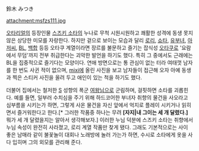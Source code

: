 鈴木 みつき

attachment:msfzs111.jpg

[[오타리얼]]의 등장인물 [[스즈키 소타]]의 누나로 무척 시원시원하고 쾌활한 성격에 동생 못지 않은 상당한 미모를 자랑한다. 하지만 겉으로 보이는 모습과 달리 [[로리]], [[쇼타]], [[유부녀]], [[아저씨]], [[BL]], [[백합]] 등등 오타쿠 계열이라면 장르를 불문하고 즐기는 잡식성 [[오타쿠]]로 '요람에서 무덤'까지 전부 취급한다는 괴악한 발언을 하기도 했다. 특히 그 중에서도 근래에는 BL을 집중적으로 즐기다는 모양이다. 연애 방면으로는 통 관심이 없는 터라 여태껏 남자를 한 번도 사귄 적이 없으며, [[mixi]]에 올린 사진을 보고 남자들이 접근해 오자 아예 동생과 찍은 스티커 사진을 올려 두고 애인이 있는 척을 하기도 했다.

더불어 집에서는 철저한 [[S]] 성향의 폭군 [[여왕]]님으로 군림하며, 걸핏하면 소타를 괴롭힌다. 예를 들면, 일부러 수치심을 주기 위해 하드코어한 부녀자 취향의 물건을 사오라고 심부름을 시키는가 하면, 그렇게 사온 물건을 자신 앞에서 억지로 플레이 시키거나 읽히면서 즐거워한다고 한다.[* 그러한 작품중 하나는 무려 '''[자지|내 그이는 세 개 달렸다.]''' 뭐가 세 개 달렸을지는 알아서 생각해보자.]  이러한 누님 덕분에 스즈키 소타는 취향에서 누님 속성이 완전히 사라졌고, 로리 계열 작품만 찾게 됐다. 그래도 기본적으로는 사이 좋은 남매라 같이 불꽃놀이 대회나 노래방에 놀러 가는가 하면, 수시로 소타에게 옷을 사다 입히며 그의 외모를 관리해 준다.

